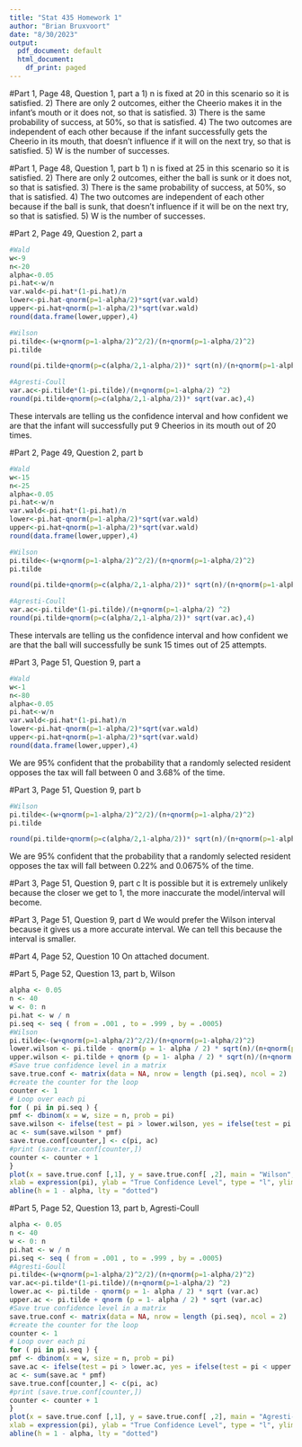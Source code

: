 ```yaml
---
title: "Stat 435 Homework 1"
author: "Brian Bruxvoort"
date: "8/30/2023"
output:
  pdf_document: default
  html_document:
    df_print: paged
---
```


#Part 1, Page 48, Question 1, part a
1) n is fixed at 20 in this scenario so it is satisfied.
2) There are only 2 outcomes, either the Cheerio makes it in the infant's mouth or it does not, so that is satisfied.
3) There is the same probability of success, at 50%, so that is satisfied.
4) The two outcomes are independent of each other because if the infant successfully gets the Cheerio in its mouth, that doesn't influence if it will on the next try, so that is satisfied.
5) W is the number of successes.

#Part 1, Page 48, Question 1, part b
1) n is fixed at 25 in this scenario so it is satisfied.
2) There are only 2 outcomes, either the ball is sunk or it does not, so that is satisfied.
3) There is the same probability of success, at 50%, so that is satisfied.
4) The two outcomes are independent of each other because if the ball is sunk, that doesn't influence if it will be on the next try, so that is satisfied.
5) W is the number of successes.

#Part 2, Page 49, Question 2, part a
```r
#Wald
w<-9 
n<-20 
alpha<-0.05 
pi.hat<-w/n 
var.wald<-pi.hat*(1-pi.hat)/n 
lower<-pi.hat-qnorm(p=1-alpha/2)*sqrt(var.wald) 
upper<-pi.hat+qnorm(p=1-alpha/2)*sqrt(var.wald) 
round(data.frame(lower,upper),4)

#Wilson
pi.tilde<-(w+qnorm(p=1-alpha/2)^2/2)/(n+qnorm(p=1-alpha/2)^2)
pi.tilde

round(pi.tilde+qnorm(p=c(alpha/2,1-alpha/2))* sqrt(n)/(n+qnorm(p=1-alpha/2)^2)*sqrt(pi.hat* (1-pi.hat)+qnorm(1-alpha/2)^2/(4*n)),4)

#Agresti-Coull
var.ac<-pi.tilde*(1-pi.tilde)/(n+qnorm(p=1-alpha/2) ^2)  
round(pi.tilde+qnorm(p=c(alpha/2,1-alpha/2))* sqrt(var.ac),4)
```

These intervals are telling us the confidence interval and how confident we are that the infant will successfully put 9 Cheerios in its mouth out of 20 times.

#Part 2, Page 49, Question 2, part b
```r
#Wald
w<-15 
n<-25 
alpha<-0.05 
pi.hat<-w/n 
var.wald<-pi.hat*(1-pi.hat)/n 
lower<-pi.hat-qnorm(p=1-alpha/2)*sqrt(var.wald) 
upper<-pi.hat+qnorm(p=1-alpha/2)*sqrt(var.wald) 
round(data.frame(lower,upper),4)

#Wilson
pi.tilde<-(w+qnorm(p=1-alpha/2)^2/2)/(n+qnorm(p=1-alpha/2)^2)
pi.tilde

round(pi.tilde+qnorm(p=c(alpha/2,1-alpha/2))* sqrt(n)/(n+qnorm(p=1-alpha/2)^2)*sqrt(pi.hat* (1-pi.hat)+qnorm(1-alpha/2)^2/(4*n)),4)

#Agresti-Coull
var.ac<-pi.tilde*(1-pi.tilde)/(n+qnorm(p=1-alpha/2) ^2)  
round(pi.tilde+qnorm(p=c(alpha/2,1-alpha/2))* sqrt(var.ac),4)
```

These intervals are telling us the confidence interval and how confident we are that the ball will successfully be sunk 15 times out of 25 attempts. 

#Part 3, Page 51, Question 9, part a
```r
#Wald
w<-1 
n<-80
alpha<-0.05 
pi.hat<-w/n 
var.wald<-pi.hat*(1-pi.hat)/n 
lower<-pi.hat-qnorm(p=1-alpha/2)*sqrt(var.wald) 
upper<-pi.hat+qnorm(p=1-alpha/2)*sqrt(var.wald) 
round(data.frame(lower,upper),4)
```

We are 95% confident that the probability that a randomly selected resident opposes the tax will fall between 0 and 3.68% of the time.

#Part 3, Page 51, Question 9, part b
```r
#Wilson
pi.tilde<-(w+qnorm(p=1-alpha/2)^2/2)/(n+qnorm(p=1-alpha/2)^2)
pi.tilde

round(pi.tilde+qnorm(p=c(alpha/2,1-alpha/2))* sqrt(n)/(n+qnorm(p=1-alpha/2)^2)*sqrt(pi.hat* (1-pi.hat)+qnorm(1-alpha/2)^2/(4*n)),4)
```

We are 95% confident that the probability that a randomly selected resident opposes the tax will fall between 0.22% and 0.0675% of the time.

#Part 3, Page 51, Question 9, part c
It is possible but it is extremely unlikely because the closer we get to 1, the more inaccurate the model/interval will become.

#Part 3, Page 51, Question 9, part d
We would prefer the Wilson interval because it gives us a more accurate interval. We can tell this because the interval is smaller.

#Part 4, Page 52, Question 10
On attached document.

#Part 5, Page 52, Question 13, part b, Wilson
```r
alpha <- 0.05
n <- 40
w <- 0: n
pi.hat <- w / n
pi.seq <- seq ( from = .001 , to = .999 , by = .0005)
#Wilson
pi.tilde<-(w+qnorm(p=1-alpha/2)^2/2)/(n+qnorm(p=1-alpha/2)^2)
lower.wilson <- pi.tilde - qnorm(p = 1- alpha / 2) * sqrt(n)/(n+qnorm(p=1-alpha/2)^2)*sqrt(pi.hat*(1-pi.hat)+qnorm(1-alpha/2)^2/(4*n))
upper.wilson <- pi.tilde + qnorm (p = 1- alpha / 2) * sqrt(n)/(n+qnorm(p=1-alpha/2)^2)*sqrt(pi.hat*(1-pi.hat)+qnorm(1-alpha/2)^2/(4*n))
#Save true confidence level in a matrix
save.true.conf <- matrix(data = NA, nrow = length (pi.seq), ncol = 2)
#create the counter for the loop
counter <- 1
# Loop over each pi
for ( pi in pi.seq ) {
pmf <- dbinom(x = w, size = n, prob = pi)
save.wilson <- ifelse(test = pi > lower.wilson, yes = ifelse(test = pi < upper.wilson, yes = 1, no = 0), no =0)
ac <- sum(save.wilson * pmf)
save.true.conf[counter,] <- c(pi, ac)
#print (save.true.conf[counter,])
counter <- counter + 1
}
plot(x = save.true.conf [,1], y = save.true.conf[ ,2], main = "Wilson",
xlab = expression(pi), ylab = "True Confidence Level", type = "l", ylim = c (.85 ,1))
abline(h = 1 - alpha, lty = "dotted")
```

#Part 5, Page 52, Question 13, part b, Agresti-Coull
```r
alpha <- 0.05
n <- 40
w <- 0: n
pi.hat <- w / n
pi.seq <- seq ( from = .001 , to = .999 , by = .0005)
#Agresti-Goull
pi.tilde<-(w+qnorm(p=1-alpha/2)^2/2)/(n+qnorm(p=1-alpha/2)^2)
var.ac<-pi.tilde*(1-pi.tilde)/(n+qnorm(p=1-alpha/2) ^2)
lower.ac <- pi.tilde - qnorm(p = 1- alpha / 2) * sqrt (var.ac)
upper.ac <- pi.tilde + qnorm (p = 1- alpha / 2) * sqrt (var.ac)
#Save true confidence level in a matrix
save.true.conf <- matrix(data = NA, nrow = length (pi.seq), ncol = 2)
#create the counter for the loop
counter <- 1
# Loop over each pi
for ( pi in pi.seq ) {
pmf <- dbinom(x = w, size = n, prob = pi)
save.ac <- ifelse(test = pi > lower.ac, yes = ifelse(test = pi < upper.ac, yes = 1, no = 0), no =0)
ac <- sum(save.ac * pmf)
save.true.conf[counter,] <- c(pi, ac)
#print (save.true.conf[counter,])
counter <- counter + 1
}
plot(x = save.true.conf [,1], y = save.true.conf[ ,2], main = "Agresti-Coull",
xlab = expression(pi), ylab = "True Confidence Level", type = "l", ylim = c (.85 ,1))
abline(h = 1 - alpha, lty = "dotted")
```

